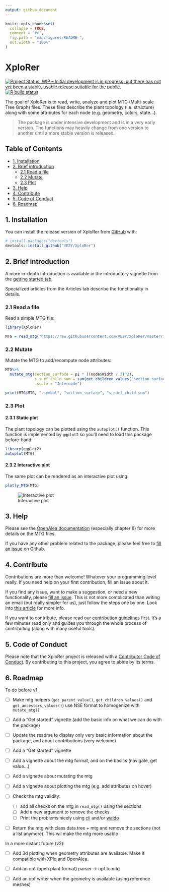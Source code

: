 ```yaml
---
output: github_document
---
```


<!-- README.md is generated from README.Rmd. Please edit that file -->

```r
knitr::opts_chunk$set(
  collapse = TRUE,
  comment = "#>",
  fig.path = "man/figures/README-",
  out.width = "100%"
)
```

# XploRer

<!-- badges: start -->
[![Project Status: WIP – Initial development is in progress, but there has not yet been a stable, usable release suitable for the public.](https://www.repostatus.org/badges/latest/wip.svg)](https://www.repostatus.org/#wip)  
[![R build status](https://github.com/VEZY/XploRer/workflows/R-CMD-check/badge.svg)](https://github.com/VEZY/XploRer/actions)
<!-- badges: end -->

The goal of XploRer is to read, write, analyze and plot MTG (Multi-scale Tree Graph) files. These files describe the plant topology (i.e. structure) along with some attributes for each node (e.g. geometry, colors, state...). 

> The package is under intensive development and is in a very early version. The functions may heavily change from one version to another until a more stable version is released.

## Table of Contents

* [1. Installation](#1-installation)
* [2. Brief introduction](#2-brief-introduction)
  * [2.1 Read a file](#21-read-a-file)
  * [2.2 Mutate](#22-mutate)
  * [2.3 Plot](#23-plot)
* [3. Help](#3-help)
* [4. Contribute](#4-contribute)
* [5. Code of Conduct](#5-code-of-conduct)
* [6. Roadmap](#6-roadmap)

## 1. Installation

You can install the release version of XploRer from [GitHub](https://github.com/) with:

``` r
# install.packages("devtools")
devtools::install_github("VEZY/XploRer")
```
## 2. Brief introduction

A more in-depth introduction is available in the introductory vignette from the [getting started tab](https://vezy.github.io/XploRer/articles/XploRer.html).

Specialized articles from the Articles tab describe the functionality in details.

### 2.1 Read a file

Read a simple MTG file:

```r
library(XploRer)

MTG = read_mtg("https://raw.githubusercontent.com/VEZY/XploRer/master/inst/extdata/simple_plant.mtg")
```

### 2.2 Mutate

Mutate the MTG to add/recompute node attributes:

```r
MTG%>%
  mutate_mtg(section_surface = pi * ((node$Width / 2)^2),
             s_surf_child_sum = sum(get_children_values("section_surface"),na.rm=TRUE),
             .scale = "Internode")

print(MTG$MTG, ".symbol", "section_surface", "s_surf_child_sum")
```

### 2.3 Plot

#### 2.3.1 Static plot

The plant topology can be plotted using the `autoplot()` function. This function is implemented by `ggplot2` so you'll need to load this package before-hand: 

```r
library(ggplot2)
autoplot(MTG)
```

#### 2.3.2 Interactive plot

The same plot can be rendered as an interactive plot using: 

```r
plotly_MTG(MTG)
```

![Interactive plot](https://raw.githubusercontent.com/VEZY/XploRer/master/www/plotly_MTG.gif)

## 3. Help

Please see the [OpenAlea documentation](http://openalea.gforge.inria.fr/doc/vplants/newmtg/doc/_build/html/contents.html) (especially chapter 8) for more details on the MTG files. 

If you have any other problem related to the package, please feel free to [fill an issue](https://github.com/VEZY/XploRer/issues) on Github.

## 4. Contribute

Contributions are more than welcome! Whatever your programming level really. If you need help on your first contribution, fill an issue about it.

If you find any issue, want to make a suggestion, or need a new functionality, please [fill an issue](https://github.com/VEZY/XploRer/issues). This is not more complicated than writing an email (but really simpler for us), just follow the steps one by one. Look into [this article](https://guides.github.com/features/issues/) for more info. 

If you want to contribute, please read our [contribution guidelines](https://vezy.github.io/XploRer/CONTRIBUTING.html) first. It's a few minutes read only and guides you through the whole process of contributing (along with many useful tools).

## 5. Code of Conduct

Please note that the XploRer project is released with a [Contributor Code of Conduct](https://vezy.github.io/XploRer/CODE_OF_CONDUCT.html). By contributing to this project, you agree to abide by its terms.

## 6. Roadmap

To do before v1:

- [ ] Make mtg helpers (`get_parent_value()`, `get_children_values()` and `get_ancestors_values()`) use NSE format to homogenize with `mutate_mtg()`

- [ ] Add a "Get started" vignette (add the basic info on what we can do with the package)

- [ ] Update the readme to display only very basic information about the package, and about contributions (very welcome) 

- [ ] Add a "Get started" vignette

- [ ] Add a vignette about the mtg format, and on the basics (navigate, get value...)

- [ ] Add a vignette about mutating the mtg

- [ ] Add a vignette about plotting the mtg (e.g. add attributes on hover)

- [ ] Check the mtg validity:

  - [ ] add all checks on the mtg in `read_mtg()` using the sections
  - [ ] Add a new argument to remove the checks
  - [ ] Print the problems nicely using [cli](https://cli.r-lib.org/) and/or [waldo](https://waldo.r-lib.org/)

- [ ] Return the mtg with class data.tree + mtg and remove the sections (not a list anymore). This wil make the mtg more usable 

In a more distant future (v2):

- [ ] Add 3d plotting when geometry attributes are available. Make it compatible with XPlo and OpenAlea.

- [ ] Add an opf (open plant format) parser -> opf to mtg

- [ ] Add an opf writer when the geometry is available (using reference meshes)

